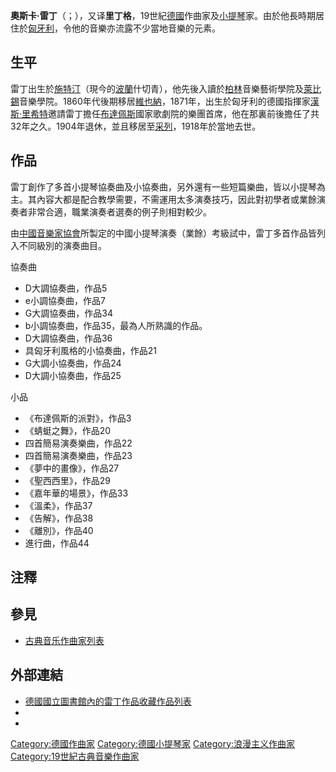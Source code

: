{{unreferenced|time=2011-07-03T12:42:43+00:00}}
{{NoteTA
|T=zh-cn:奥斯卡·里丁;zh-tw:奧斯卡·雷丁;zh-hk:奧斯卡·雷丁;
|1=zh-cn:奥斯卡·里丁;zh-tw:奧斯卡·雷丁;zh-hk:奧斯卡·雷丁;
|2=zh-cn:里丁;zh-tw:雷丁;zh-hk:雷丁;
}}
'''奧斯卡·雷丁'''（{{lang-de|Oskar Rieding}}；{{bd|1840年||1914年|}}），又译'''里丁格'''，19世紀[[德國|德國]]作曲家及[[小提琴|小提琴]]家。由於他長時期居住於[[匈牙利|匈牙利]]，令他的音樂亦流露不少當地音樂的元素。

== 生平 ==
雷丁出生於[[什切青|施特汀]]（現今的[[波蘭|波蘭]]什切青），他先後入讀於[[柏林|柏林]]音樂藝術學院及[[萊比錫|萊比錫]]音樂學院。1860年代後期移居[[維也納|維也納]]，1871年，出生於匈牙利的德國指揮家[[漢斯·里希特|漢斯·里希特]]邀請雷丁擔任[[布達佩斯|布達佩斯]]國家歌劇院的樂團首席，他在那裏前後擔任了共32年之久。1904年退休，並且移居至[[采列|采列]]，1918年於當地去世。

== 作品 ==
雷丁創作了多首小提琴協奏曲及小協奏曲，另外還有一些短篇樂曲，皆以小提琴為主。其內容大都是配合教學需要，不需運用太多演奏技巧，因此對初學者或業餘演奏者非常合適，職業演奏者選奏的例子則相對較少{{efn|1=著名小提琴家[[伊扎克·帕尔曼|伊扎克·帕尔曼]]1999年的「學生作品」唱片中，則罕見地收錄了雷丁的b小調協奏曲。}}。

由[[中國音樂家協會|中國音樂家協會]]所製定的中國小提琴演奏（業餘）考級試中，雷丁多首作品皆列入不同級別的演奏曲目。

;協奏曲
* D大調協奏曲，作品5
* e小調協奏曲，作品7
* G大調協奏曲，作品34
* b小調協奏曲，作品35，最為人所熟識的作品。
* D大調協奏曲，作品36
* 具匈牙利風格的小協奏曲，作品21
* G大調小協奏曲，作品24
* D大調小協奏曲，作品25

;小品
*《布達佩斯的派對》，作品3
*《蜻蜓之舞》，作品20
* 四首簡易演奏樂曲，作品22
* 四首簡易演奏樂曲，作品23
*《夢中的畫像》，作品27
*《聖西西里》，作品29
*《嘉年華的場景》，作品33
*《溫柔》，作品37
*《告解》，作品38
*《離別》，作品40
* 進行曲，作品44

== 注釋 ==
{{notelist}}

== 參見 ==
* [[古典音乐作曲家列表|古典音乐作曲家列表]]

== 外部連結 ==
* [https://web.archive.org/web/20160305221243/https://portal.d-nb.de/opac.htm?method=showNextResultSite&currentResultId=Woe%253D103827668%2526any&currentPosition=40 德國國立圖書館內的雷丁作品收藏作品列表]
* {{IMSLP|id=Rieding%2C_Oskar}}
* {{Internet Archive author |sname=Oskar Rieding}}

{{Authority control}}

{{DEFAULTSORT:Rieding, Oskar}}
[[Category:德國作曲家|Category:德國作曲家]]
[[Category:德國小提琴家|Category:德國小提琴家]]
[[Category:浪漫主义作曲家|Category:浪漫主义作曲家]]
[[Category:19世紀古典音樂作曲家|Category:19世紀古典音樂作曲家]]